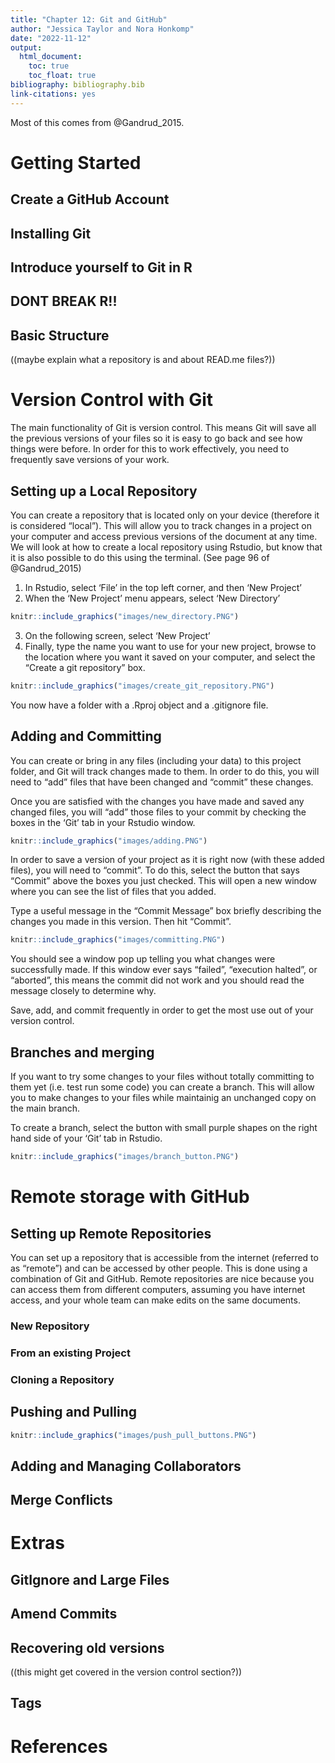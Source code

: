 ```yaml
---
title: "Chapter 12: Git and GitHub"
author: "Jessica Taylor and Nora Honkomp"
date: "2022-11-12"
output: 
  html_document:
    toc: true
    toc_float: true
bibliography: bibliography.bib
link-citations: yes
---
```

Most of this comes from @Gandrud_2015.

# Getting Started

## Create a GitHub Account

## Installing Git

## Introduce yourself to Git in R

## DONT BREAK R!!

## Basic Structure

((maybe explain what a repository is and about READ.me files?))


# Version Control with Git

The main functionality of Git is version control. This means Git will save all the previous versions of your files so it is easy to go back and see how things were before. In order for this to work effectively, you need to frequently save versions of your work.

## Setting up a Local Repository
You can create a repository that is located only on your device (therefore it is considered "local"). This will allow you to track changes in a project on your computer and access previous versions of the document at any time. We will look at how to create a local repository using Rstudio, but know that it is also possible to do this using the terminal.
(See page 96 of @Gandrud_2015)

1. In Rstudio, select 'File' in the top left corner, and then 'New Project'\
2. When the 'New Project' menu appears, select 'New Directory'\

``` r

knitr::include_graphics("images/new_directory.PNG")
```

3. On the following screen, select 'New Project'\
4. Finally, type the name you want to use for your new project, browse to the location where you want it saved on your computer, and select the "Create a git repository" box.\

``` r

knitr::include_graphics("images/create_git_repository.PNG")
```

You now have a folder with a .Rproj object and a .gitignore file. 

## Adding and Committing

You can create or bring in any files (including your data) to this project folder, and Git will track changes made to them. In order to do this, you will need to "add" files that have been changed and "commit" these changes.

Once you are satisfied with the changes you have made and saved any changed files, you will "add" those files to your commit by checking the boxes in the 'Git' tab in your Rstudio window.

``` r

knitr::include_graphics("images/adding.PNG")
```

In order to save a version of your project as it is right now (with these added files), you will need to "commit". To do this, select the button that says "Commit" above the boxes you just checked. This will open a new window where you can see the list of files that you added. 

Type a useful message in the "Commit Message" box briefly describing the changes you made in this version. Then hit "Commit".

``` r

knitr::include_graphics("images/committing.PNG")
```

You should see a window pop up telling you what changes were successfully made. If this window ever says "failed", "execution halted", or "aborted", this means the commit did not work and you should read the message closely to determine why. 

Save, add, and commit frequently in order to get the most use out of your version control.

## Branches and merging

If you want to try some changes to your files without totally committing to them yet (i.e. test run some code) you can create a branch. This will allow you to make changes to your files while maintainig an unchanged copy on the main branch. 

To create a branch, select the button with small purple shapes on the right hand side of your 'Git' tab in Rstudio. 


``` r

knitr::include_graphics("images/branch_button.PNG")
```

# Remote storage with GitHub

## Setting up Remote Repositories

You can set up a repository that is accessible from the internet (referred to as "remote") and  can be accessed by other people. This is done using a combination of Git and GitHub. Remote repositories are nice because you can access them from different computers, assuming you have internet access, and your whole team can make edits on the same documents.

### New Repository

### From an existing Project

### Cloning a Repository

## Pushing and Pulling

``` r

knitr::include_graphics("images/push_pull_buttons.PNG")
```

## Adding and Managing Collaborators

## Merge Conflicts

# Extras

## GitIgnore and Large Files

## Amend Commits

## Recovering old versions

((this might get covered in the version control section?))

## Tags

# References

<div id="refs"></div>


